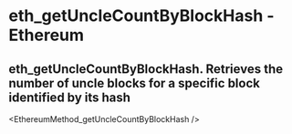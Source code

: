# eth_getUncleCountByBlockHash - Ethereum

## eth_getUncleCountByBlockHash. Retrieves the number of uncle blocks for a specific block identified by its hash


<EthereumMethod_getUncleCountByBlockHash />

